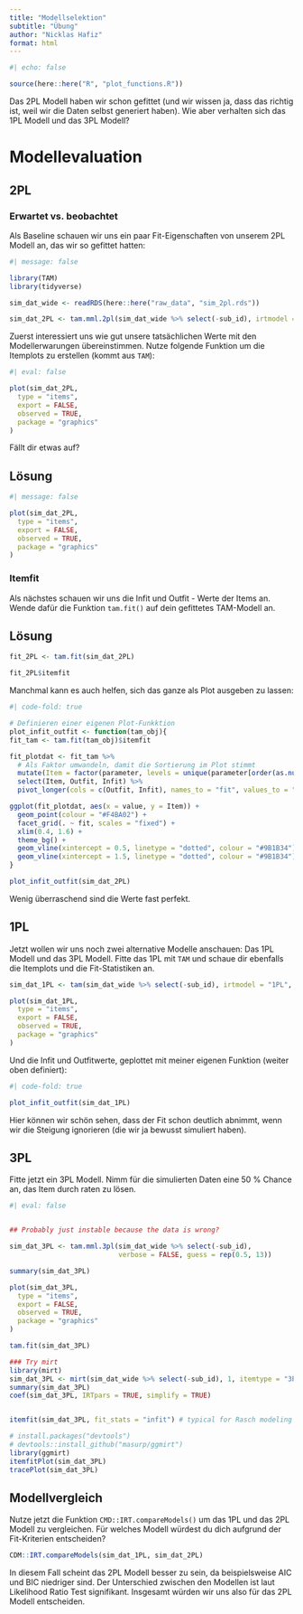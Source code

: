 ```yaml
---
title: "Modellselektion"
subtitle: "Übung"
author: "Nicklas Hafiz"
format: html
---
```


```r
#| echo: false

source(here::here("R", "plot_functions.R"))
```


Das 2PL Modell haben wir schon gefittet (und wir wissen ja, dass das richtig ist, weil wir die Daten selbst generiert haben). Wie aber verhalten sich das 1PL Modell und das 3PL Modell? 

# Modellevaluation

## 2PL

### Erwartet vs. beobachtet
Als Baseline schauen wir uns ein paar Fit-Eigenschaften von unserem 2PL Modell an, das wir so gefittet hatten: 


```r
#| message: false

library(TAM)
library(tidyverse)

sim_dat_wide <- readRDS(here::here("raw_data", "sim_2pl.rds"))

sim_dat_2PL <- tam.mml.2pl(sim_dat_wide %>% select(-sub_id), irtmodel = "2PL", verbose = FALSE)
```

Zuerst interessiert uns wie gut unsere tatsächlichen Werte mit den Modellerwarungen übereinstimmen. Nutze folgende Funktion um die Itemplots zu erstellen (kommt aus `TAM`):

```r
#| eval: false

plot(sim_dat_2PL,
  type = "items",
  export = FALSE,
  observed = TRUE,
  package = "graphics"
)
```

Fällt dir etwas auf?

:::{.callout-caution collapse="true"}

## Lösung

```r
#| message: false

plot(sim_dat_2PL,
  type = "items",
  export = FALSE,
  observed = TRUE,
  package = "graphics"
)

```

::: 

### Itemfit
Als nächstes schauen wir uns die Infit und Outfit - Werte der Items an. Wende dafür die Funktion `tam.fit()` auf dein gefittetes TAM-Modell an.  

:::{.callout-caution collapse="true"}

## Lösung

```r
fit_2PL <- tam.fit(sim_dat_2PL)

fit_2PL$itemfit
```

Manchmal kann es auch helfen, sich das ganze als Plot ausgeben zu lassen:

```r
#| code-fold: true

# Definieren einer eigenen Plot-Funkktion
plot_infit_outfit <- function(tam_obj){
fit_tam <- tam.fit(tam_obj)$itemfit

fit_plotdat <- fit_tam %>%
  # Als Faktor umwandeln, damit die Sortierung im Plot stimmt
  mutate(Item = factor(parameter, levels = unique(parameter[order(as.numeric(parameter))]))) %>%
  select(Item, Outfit, Infit) %>%
  pivot_longer(cols = c(Outfit, Infit), names_to = "fit", values_to = "value")

ggplot(fit_plotdat, aes(x = value, y = Item)) +
  geom_point(colour = "#F4BA02") +
  facet_grid(. ~ fit, scales = "fixed") +
  xlim(0.4, 1.6) +
  theme_bg() +
  geom_vline(xintercept = 0.5, linetype = "dotted", colour = "#9B1B34") +
  geom_vline(xintercept = 1.5, linetype = "dotted", colour = "#9B1B34")
}

plot_infit_outfit(sim_dat_2PL)
```

Wenig überraschend sind die Werte fast perfekt. 
:::

## 1PL

Jetzt wollen wir uns noch zwei alternative Modelle anschauen: Das 1PL Modell und das 3PL Modell. Fitte das 1PL mit `TAM` und schaue dir ebenfalls die Itemplots und die Fit-Statistiken an.

:::{.callout-caution collapse="true"}

```r
sim_dat_1PL <- tam(sim_dat_wide %>% select(-sub_id), irtmodel = "1PL", verbose = FALSE)

plot(sim_dat_1PL,
  type = "items",
  export = FALSE,
  observed = TRUE,
  package = "graphics"
)
```

Und die Infit und Outfitwerte, geplottet mit meiner eigenen Funktion (weiter oben definiert):

```r
#| code-fold: true

plot_infit_outfit(sim_dat_1PL)

```

Hier können wir schön sehen, dass der Fit schon deutlich abnimmt, wenn wir die Steigung ignorieren (die wir ja bewusst simuliert haben). 
:::



## 3PL
Fitte jetzt ein 3PL Modell. Nimm für die simulierten Daten eine 50 % Chance an, das Item durch raten zu lösen. 

```r
#| eval: false


## Probably just instable because the data is wrong?

sim_dat_3PL <- tam.mml.3pl(sim_dat_wide %>% select(-sub_id), 
                           verbose = FALSE, guess = rep(0.5, 13))

summary(sim_dat_3PL)

plot(sim_dat_3PL,
  type = "items",
  export = FALSE,
  observed = TRUE,
  package = "graphics"
)

tam.fit(sim_dat_3PL)

### Try mirt
library(mirt)
sim_dat_3PL <- mirt(sim_dat_wide %>% select(-sub_id), 1, itemtype = "3PL", verbose = FALSE, guess = rep(0.25, 13))
summary(sim_dat_3PL)
coef(sim_dat_3PL, IRTpars = TRUE, simplify = TRUE)


itemfit(sim_dat_3PL, fit_stats = "infit") # typical for Rasch modeling

# install.packages("devtools")
# devtools::install_github("masurp/ggmirt")
library(ggmirt)
itemfitPlot(sim_dat_3PL)
tracePlot(sim_dat_3PL)
```

## Modellvergleich
Nutze jetzt die Funktion `CMD::IRT.compareModels()` um das 1PL und das 2PL Modell zu vergleichen. Für welches Modell würdest du dich aufgrund der Fit-Kriterien entscheiden?

:::{.callout-caution collapse="true"}

```r
CDM::IRT.compareModels(sim_dat_1PL, sim_dat_2PL)
```

In diesem Fall scheint das 2PL Modell besser zu sein, da beispielsweise AIC und BIC niedriger sind. Der Unterschied zwischen den Modellen ist laut Likelihood Ratio Test signifikant. Insgesamt würden wir uns also für das 2PL Modell entscheiden. 
::: 
